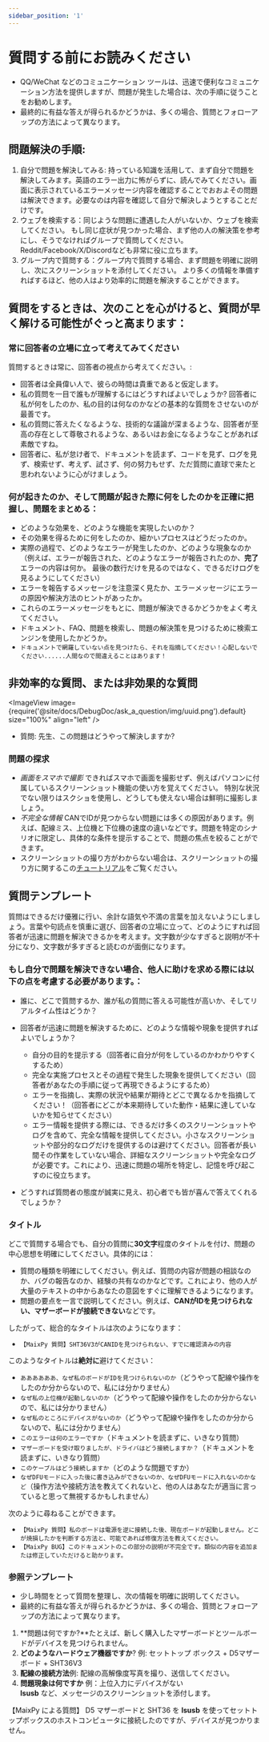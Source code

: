 ```yaml
---
sidebar_position: '1'
---
```



# 質問する前にお読みください

- QQ/WeChat などのコミュニケーション ツールは、迅速で便利なコミュニケーション方法を提供しますが、問題が発生した場合は、次の手順に従うことをお勧めします。
- 最終的に有益な答えが得られるかどうかは、多くの場合、質問とフォローアップの方法によって異なります。

## 問題解決の手順:

1. 自分で問題を解決してみる: 持っている知識を活用して、まず自分で問題を解決してみます。英語のエラー出力に怖がらずに、読んでみてください。画面に表示されているエラーメッセージ内容を確認することでおおよその問題は解決できます。必要なのは内容を確認して自分で解決しようとすることだけです。
2. ウェブを検索する：同じような問題に遭遇した人がいないか、ウェブを検索してください。 もし同じ症状が見つかった場合、まず他の人の解決策を参考にし、そうでなければグループで質問してください。Reddit/Facebook/X/Discordなども非常に役に立ちます。
3. グループ内で質問する：グループ内で質問する場合、まず問題を明確に説明し、次にスクリーンショットを添付してください。 より多くの情報を準備すればするほど、他の人はより効率的に問題を解決することができます。

## 質問をするときは、次のことを心がけると、質問が早く解ける可能性がぐっと高まります：

### 常に回答者の立場に立って考えてみてください

質問するときは常に、回答者の視点から考えてください。:

- 回答者は全員偉い人で、彼らの時間は貴重であると仮定します。
- 私の質問を一目で誰もが理解するにはどうすればよいでしょうか? 回答者に私が何をしたのか、私の目的は何なのかなどの基本的な質問をさせないのが最善です。
- 私の質問に答えたくなるような、技術的な議論が深まるような、回答者が至高の存在として尊敬されるような、あるいはお金になるようなことがあれば素敵ですね。
- 回答者に、私が怠け者で、ドキュメントを読まず、コードを見ず、ログを見ず、検索せず、考えず、試さず、何の努力もせず、ただ質問に直球で来たと思われないように心がけましょう。

### 何が起きたのか、そして問題が起きた際に何をしたのかを正確に把握し、問題をまとめる：

- どのような効果を、どのような機能を実現したいのか？
- その効果を得るために何をしたのか、細かいプロセスはどうだったのか。
- 実際の過程で、どのようなエラーが発生したのか、どのような現象なのか（例えば、エラーが報告された、どのようなエラーが報告されたのか、**完了**エラーの内容は何か。 最後の数行だけを見るのではなく、できるだけログを見るようにしてください）
- エラーを報告するメッセージを注意深く見たか、エラーメッセージにエラーの原因や解決方法のヒントがあったか。
- これらのエラーメッセージをもとに、問題が解決できるかどうかをよく考えてください。
- ドキュメント、FAQ、問題を検索し、問題の解決策を見つけるために検索エンジンを使用したかどうか。
- `ドキュメントで網羅していない点を見つけたら、それを指摘してください！心配しないでください......人間なので間違えることはあります！`

## 非効率的な質問、または非効果的な質問

<ImageView image={require('@site/docs/DebugDoc/ask_a_question/img/uuid.png').default} size="100%" align="left" />

- 質問: 先生、この問題はどうやって解決しますか?

### 問題の探求

- *画面をスマホで撮影* できればスマホで画面を撮影せず、例えばパソコンに付属しているスクリーンショット機能の使い方を覚えてください。 特別な状況でない限りはスクショを使用し、どうしても使えない場合は鮮明に撮影しましょう。
- *不完全な情報* CANでIDが見つからない問題には多くの原因があります。例えば、配線ミス、上位機と下位機の速度の違いなどです。問題を特定のシナリオに限定し、具体的な条件を提示することで、問題の焦点を絞ることができます。
- スクリーンショットの撮り方がわからない場合は、スクリーンショットの撮り方に関するこの[チュートリアル](https://www.bilibili.com/video/BV1LB4y1t7jy/?spm_id_from=333.337.search-card.all.click&vd_source=36affb37d7228751cd1fcbbda487dfdf)をご覧ください。

## 質問テンプレート

質問はできるだけ優雅に行い、余計な語気や不満の言葉を加えないようにしましょう。言葉や句読点を慎重に選び、回答者の立場に立って、どのようにすれば回答者が迅速に問題を解決できるかを考えます。文字数が少なすぎると説明が不十分になり、文字数が多すぎると読むのが面倒になります。

### もし自分で問題を解決できない場合、他人に助けを求める際には以下の点を考慮する必要があります。：

- 誰に、どこで質問するか、誰が私の質問に答える可能性が高いか、そしてリアルタイム性はどうか？

- 回答者が迅速に問題を解決するために、どのような情報や現象を提供すればよいでしょうか？

    - 自分の目的を提示する（回答者に自分が何をしているのかわかりやすくするため）
    - 完全な実施プロセスとその過程で発生した現象を提供してください（回答者があなたの手順に従って再現できるようにするため）
    - エラーを指摘し、実際の状況や結果が期待とどこで異なるかを指摘してください！（回答者にどこが本来期待していた動作・結果に達していないかを知らせてください）
    - エラー情報を提供する際には、できるだけ多くのスクリーンショットやログを含めて、完全な情報を提供してください。小さなスクリーンショットや部分的なログだけを提供するのは避けてください。回答者が長い間その作業をしていない場合、詳細なスクリーンショットや完全なログが必要です。これにより、迅速に問題の場所を特定し、記憶を呼び起こすのに役立ちます。

- どうすれば質問者の態度が誠実に見え、初心者でも皆が喜んで答えてくれるでしょうか？

### タイトル

どこで質問する場合でも、自分の質問に**30文字**程度のタイトルを付け、問題の中心思想を明確にしてください。具体的には：

- 質問の種類を明確にしてください。例えば、質問の内容が問題の相談なのか、バグの報告なのか、経験の共有なのかなどです。これにより、他の人が大量のテキストの中からあなたの意図をすぐに理解できるようになります。
- 問題の要点を一言で説明してください。例えば、**CANがIDを見つけられない、マザーボードが接続できない**などです。

したがって、総合的なタイトルは次のようになります：

- `【MaixPy 質問】SHT36V3がCANIDを見つけられない、すでに確認済みの内容`

このようなタイトルは**絶対に**避けてください：

- `ああああああ、なぜ私のボードがIDを見つけられないのか`（どうやって配線や操作をしたのか分からないので、私には分かりません）
- `なぜ私の上位機が起動しないのか`（どうやって配線や操作をしたのか分からないので、私には分かりません）
- `なぜ私のところにデバイスがないのか`（どうやって配線や操作をしたのか分からないので、私には分かりません）
- `このエラーは何のエラーですか`（ドキュメントを読まずに、いきなり質問）
- `マザーボードを受け取りましたが、ドライバはどう接続しますか？`（ドキュメントを読まずに、いきなり質問）
- `このケーブルはどう接続しますか`（どのような問題ですか）
- `なぜDFUモードに入った後に書き込みができないのか、なぜDFUモードに入れないのかなど`（操作方法や接続方法を教えてくれないと、他の人はあなたが適当に言っていると思って無視するかもしれません）

次のように尋ねることができます。

- `【MaixPy 質問】私のボードは電源を逆に接続した後、現在ボードが起動しません。どこが焼損したかを判断する方法と、可能であれば修復方法を教えてください。`
- `【MaixPy BUG】このドキュメントのこの部分の説明が不完全です。類似の内容を追加または修正していただけると助かります。`

### 参照テンプレート

- 少し時間をとって質問を整理し、次の情報を明確に説明してください。
- 最終的に有益な答えが得られるかどうかは、多くの場合、質問とフォローアップの方法によって異なります。

1. **問題は何ですか?**たとえば、新しく購入したマザーボードとツールボードがデバイスを見つけられません。
2. **どのようなハードウェア機器ですか**? 例: セットトップ ボックス + D5マザーボード + SHT36V3
3. **配線の接続方法**例: 配線の高解像度写真を撮り、送信してください。
4. **問題現象は何ですか** 例：上位入力にデバイスがない<br>**lsusb** など、メッセージのスクリーンショットを添付します。

【MaixPy による質問】 D5 マザーボードと SHT36 を **lsusb** を使ってセットトップボックスのホストコンピュータに接続したのですが、デバイスが見つかりません。
